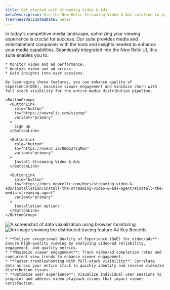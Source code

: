 ```yaml
---
title: Get started with Streaming Video & Ads
metaDescription: Use the New Relic Streaming Video & Ads solution to get deep visibility and actionable insights into real users' experiences.
freshnessValidatedDate: never
---
```


<SideBySide>
  <Side>
    In today's competitive media landscape, optimizing your viewing experience is crucial for success. Our <InlinePopover type="streaming video & Ads"/> suite provides media and entertainment companies with the tools and insights needed to enhance your media capabilities. Seamlessly integrated into the New Relic UI, this suite enables you to:

    * Monitor video and ad performance.
    * Analyze video and ad errors.
    * Gain insights into user sessions.

    By leveraging these features, you can enhance quality of experience(QOE), maximize viewer engagement and minimize churn with full stack visibility for the entire media distribution pipeline.

    <ButtonGroup>
      <ButtonLink
        role="button"
        to="https://newrelic.com/signup"
        variant="primary"
      >
        Sign up
      </ButtonLink>

      <ButtonLink
        role="button"
        to="https://onenr.io/0BQ127zqMwx"
        variant="primary"
      >
        Install Streaming Video & Ads
      </ButtonLink>

      <ButtonLink
        role="button"
        to="https://docs.newrelic.com/docs/streaming-video-&-ads/installation/install-the-streaming-video-&-ads-agent/#install-the-media-streaming-agent"
        variant="primary"
      >
        Installation options
      </ButtonLink>
    </ButtonGroup>
  </Side>

  <Side>
    <img
      title="Visualizing data"
      alt="A screenshot of data visualization using browser monitoring"
      src="/images/browser_screenshot-crop_data-visualize.webp"
    />
  </Side>
</SideBySide>

<SideBySide>
  <Side>
    <img
      title="Real User Monitoring with New Relic"
      alt="An image showing the distributed tracing feature"
      src="/images/browser_screenshot-crop_distributed-tracing.webp"
    />
  </Side>

  <Side>
    ## Key Benefits

    * **Deliver exceptional Quality of Experience (QoE) for video/ads**: Ensure high-quality viewing by analyzing video/ad reliability, engagement, and quality metrics.
    * **Maximize viewer engagement**: Track video/ad completion rates and concurrent view trends to enhance viewer engagement.
    * **Faster troubleshooting with full-stack visibility**: Correlate data across your entire stack to quickly identify and resolve video/ad distribution issues.
    * **Optimize user experience**: Visualize individual user sessions to pinpoint and address video playback issues that impact viewer satisfaction.

  </Side>
</SideBySide>


